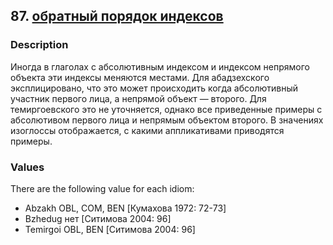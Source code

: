 ## 87. <a href =  'https://agricolamz.github.io/The_Circassian_Isoglosses_Database/87.html'>обратный порядок индексов</a>
### Description

Иногда в глаголах с абсолютивным индексом и индексом непрямого объекта эти индексы меняются местами. Для абадзехского эксплицировано, что это может происходить когда абсолютивный участник первого лица, а непрямой объект — второго. Для темиргоевского это не уточняется, однако все приведенные примеры с абсолютивом первого лица и непрямым объектом второго. В значениях изоглоссы отображается, с какими аппликативами приводятся примеры.


### Values
There are the following value for each idiom:

* Abzakh OBL, COM, BEN [Кумахова 1972: 72-73]
* Bzhedug нет [Ситимова 2004: 96]
* Temirgoi OBL, BEN [Ситимова 2004: 96]

